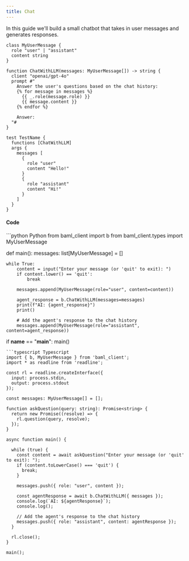 ```yaml
---
title: Chat
---
```


In this guide we'll build a small chatbot that takes in user messages and generates responses.


```baml chat-history.baml
class MyUserMessage {
  role "user" | "assistant"
  content string
}

function ChatWithLLM(messages: MyUserMessage[]) -> string {
  client "openai/gpt-4o"
  prompt #"
    Answer the user's questions based on the chat history:
    {% for message in messages %}
      {{ _.role(message.role) }} 
      {{ message.content }}
    {% endfor %}

    Answer:
  "#
}

test TestName {
  functions [ChatWithLLM]
  args {
    messages [
      {
        role "user"
        content "Hello!"
      }
      {
        role "assistant"
        content "Hi!"
      }
    ]
  }
}

```

#### Code
<CodeGroup>
```python Python
from baml_client import b
from baml_client.types import MyUserMessage

def main():
    messages: list[MyUserMessage] = []
    
    while True:
        content = input("Enter your message (or 'quit' to exit): ")
        if content.lower() == 'quit':
            break
        
        messages.append(MyUserMessage(role="user", content=content))
        
        agent_response = b.ChatWithLLM(messages=messages)
        print(f"AI: {agent_response}")
        print()
        
        # Add the agent's response to the chat history
        messages.append(MyUserMessage(role="assistant", content=agent_response))

if __name__ == "__main__":
    main()
```
```typescript Typescript
import { b, MyUserMessage } from 'baml_client';
import * as readline from 'readline';

const rl = readline.createInterface({
  input: process.stdin,
  output: process.stdout
});

const messages: MyUserMessage[] = [];

function askQuestion(query: string): Promise<string> {
  return new Promise((resolve) => {
    rl.question(query, resolve);
  });
}

async function main() {

  while (true) {
    const content = await askQuestion("Enter your message (or 'quit' to exit): ");
    if (content.toLowerCase() === 'quit') {
      break;
    }

    messages.push({ role: "user", content });

    const agentResponse = await b.ChatWithLLM({ messages });
    console.log(`AI: ${agentResponse}`);
    console.log();

    // Add the agent's response to the chat history
    messages.push({ role: "assistant", content: agentResponse });
  }

  rl.close();
}

main();
```
</CodeGroup>
